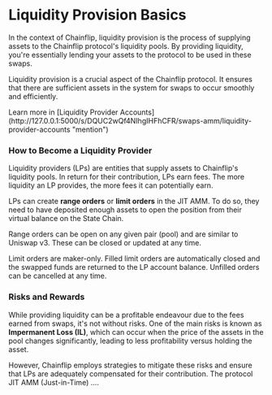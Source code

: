 
# Liquidity Provision Basics

In the context of Chainflip, liquidity provision is the process of supplying assets to the Chainflip protocol's liquidity pools. By providing liquidity, you're essentially lending your assets to the protocol to be used in these swaps.

Liquidity provision is a crucial aspect of the Chainflip protocol. It ensures that there are sufficient assets in the system for swaps to occur smoothly and efficiently.

<Callout type="info">
  Learn more in [Liquidity Provider
  Accounts](http://127.0.0.1:5000/s/DQUC2wQf4NIhgIHFhCFR/swaps-amm/liquidity-provider-accounts
  "mention")
</Callout>

### How to Become a Liquidity Provider

Liquidity providers (LPs) are entities that supply assets to Chainflip's liquidity pools. In return for their contribution, LPs earn fees. The more liquidity an LP provides, the more fees it can potentially earn.

LPs can create **range orders** or **limit orders** in the JIT AMM. To do so, they need to have deposited enough assets to open the position from their virtual balance on the State Chain.

Range orders can be open on any given pair (pool) and are similar to Uniswap v3. These can be closed or updated at any time.

Limit orders are maker-only. Filled limit orders are automatically closed and the swapped funds are returned to the LP account balance. Unfilled orders can be cancelled at any time.

### Risks and Rewards

While providing liquidity can be a profitable endeavour due to the fees earned from swaps, it's not without risks. One of the main risks is known as **Impermanent Loss (IL)**, which can occur when the price of the assets in the pool changes significantly, leading to less profitability versus holding the asset.

However, Chainflip employs strategies to mitigate these risks and ensure that LPs are adequately compensated for their contribution. The protocol JIT AMM (Just-in-Time) ....
